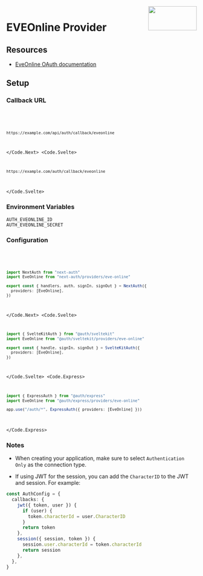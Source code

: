 
<img align="right" src="/img/providers/eveonline.svg" height="64" width="128" />

# EVEOnline Provider

## Resources

- [EveOnline OAuth documentation](https://developers.eveonline.com/blog/article/sso-to-authenticated-calls)

## Setup

### Callback URL

<Code>
  <Code.Next>

```bash
https://example.com/api/auth/callback/eveonline
```

  </Code.Next>
  <Code.Svelte>

```bash
https://example.com/auth/callback/eveonline
```

  </Code.Svelte>
</Code>

### Environment Variables

```
AUTH_EVEONLINE_ID
AUTH_EVEONLINE_SECRET
```

### Configuration

<Code>
  <Code.Next>

```ts filename="/auth.ts"
import NextAuth from "next-auth"
import EveOnline from "next-auth/providers/eve-online"

export const { handlers, auth, signIn, signOut } = NextAuth({
  providers: [EveOnline],
})
```

  </Code.Next>
  <Code.Svelte>

```ts filename="/src/auth.ts"
import { SvelteKitAuth } from "@auth/sveltekit"
import EveOnline from "@auth/sveltekit/providers/eve-online"

export const { handle, signIn, signOut } = SvelteKitAuth({
  providers: [EveOnline],
})
```

  </Code.Svelte>
  <Code.Express>

```ts filename="/src/app.ts"
import { ExpressAuth } from "@auth/express"
import EveOnline from "@auth/express/providers/eve-online"

app.use("/auth/*", ExpressAuth({ providers: [EveOnline] }))
```

  </Code.Express>
</Code>

### Notes

- When creating your application, make sure to select `Authentication Only` as the connection type.

- If using JWT for the session, you can add the `CharacterID` to the JWT and session. For example:

```ts
const AuthConfig = {
  callbacks: {
    jwt({ token, user }) {
      if (user) {
        token.characterId = user.CharacterID
      }
      return token
    },
    session({ session, token }) {
      session.user.characterId = token.characterId
      return session
    },
  },
}
```
